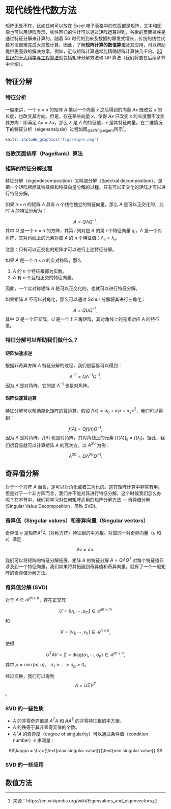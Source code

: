 # 现代线性代数方法 {#matrices}
 
矩阵无处不在，比如任何可以放在 Excel 电子表格中的东西都是矩阵，文本和图像也可以用矩阵表示，线性回归的估计可以通过矩阵运算得到，谷歌的页面排序是通过特征分解来计算的。随着 5G 时代的到来及数据的爆发式增长，传统的线性代数方法很难完成大规模计算，因此，了解**矩阵计算的数值算法**及其应用，可以帮助提供更高效的解决方案。例如，近似矩阵计算通常比精确矩阵计算快几千倍。[20世纪的十大科学与工程算法](http://pi.math.cornell.edu/~web6140/)就包括矩阵分解方法和 QR 算法（我们将要在后续章节中介绍）。


##  特征分解

### 特征分析

一般来讲，一个 $n \times n$ 的矩阵 $A$ 乘以一个向量 $x$ 之后得到的向量 $Ax$ 既改变 $x$ 的长度，也改变其方向。但是，存在某些向量 $x$，使得 $Ax$ 只改变 $x$ 的长度而不改变其方向：即满足 $Ax = \lambda x$，那么 $\lambda$ 是 $A$ 的特征值，$x$ 是其特征向量。在二维情况下的特征分析（eigenanalysis）过程如图~\@ref(fig:eigen)~所示^[来源：https://en.wikipedia.org/wiki/Eigenvalues_and_eigenvectors]。

```r
knitr::include_graphics('figs/eigen.png')
```

### 谷歌页面排序（PageRank）算法



### 矩阵的特征分解过程

特征分解（eigendecomposition）又叫谱分解（Spectral decomposition），是把一个矩阵根据其特征值和特征向量分解的过程。只有可以正交化的矩阵才可以进行特征分解。

如果 $n \times n$ 的矩阵 $A$ 具有 $n$ 个线性独立的特征向量，那么 $A$ 是可以正交化的，此时 $A$ 的特征分解为：

$$A = Q \Lambda Q^{-1},$$
其中 $Q$ 是一个 $n \times n$ 的方阵，其第 $i$ 列对应 $A$ 的第 $i$ 个特征向量 $q_{i}$，$\Lambda$ 是一个对角阵，其对角线上的元素对应 $A$ 的 $n$ 个特征值：$\Lambda_{ii} = \lambda_{i}$。

注意：只有可以正交化的矩阵才可以进行上述特征分解。

如果 $A$ 是一个 $n \times n$ 的实对称阵，那么

1. $A$ 的 $n$ 个特征根都为实数。
2. $A$ 有 $n$ 个互相正交的特征向量。

因此，一个实对称矩阵 $A$ 是可以正交化的，也就可以进行特征分解。

如果矩阵 $A$ 不可以对角化，那么可以通过 Schur 分解将其进行三角化：

$$A = QUQ^{-1},$$
其中 $Q$ 是一个正交阵，$U$ 是一个上三角矩阵，其对角线上的元素对应 $A$ 的特征值。



### 特征分解可以帮助我们做什么？

#### 矩阵快速求逆 {-}

根据非奇异方阵 $A$ 特征分解的过程，我们很容易可以得到：

$$A^{-1} = Q\Lambda^{-1} Q^{-1},$$
因为 $\Lambda$ 是对角阵，它的逆 $\Lambda^{-1}$ 也是对角阵。

#### 矩阵快速幂运算 {-}

特征分解可以帮助简化矩阵的幂运算，假设 $f(x) = a_0 + a_1x + a_2x^2$，我们可以得到：

$$f(A) = Qf(\Lambda)Q^{-1},$$
因为 $\Lambda$ 是对角阵，$f(\Lambda)$ 也是对角阵，其对角线上的元素 $[f(\Lambda)]_{ii} = f(\lambda_i)$。据此，我们很容易就可以计算矩阵 $A$ 的高次方。以 $A^{20}$ 为例：

$$A^{20} = Q\Lambda^{20}Q^{-1}.$$


## 奇异值分解

对于一个方阵 $A$ 而言，是可以对角化或者三角化的。这在矩阵计算中非常有用。但是对于一个非方阵而言，我们并不能对其进行特征分解，这个时候我们怎么办呢？在本节中，我们将学习对任何矩阵适用的矩阵分解方法 --- 奇异值分解 (Singular Value Decomposition，简称 SVD)。

###  奇异值（Singular values）和奇异向量（Singular vectors）

奇异值 $\sigma$ 是矩阵$A^TA$（对称方阵）特征根的平方根。对应的一对奇异向量（$u$ 和 $v$）满足

$$A v = \sigma u.$$

我们可以将矩阵的特征分解拓展，矩阵 $A$ 的特征分解 $A=Q\Lambda Q^T$ 对每个特征值只涉及到一个特征向量，我们如果将其拓展到奇异值和奇异向量，就有了一个一般矩阵的奇异值分解方法。


### 奇异值分解 (SVD)

对于 $A \in \mathcal{R}^{m \times n}$，存在正交阵

$$U = [u_1, \cdots, u_m] \in \mathcal{R}^{m\times m}$$ 和

$$V = [v_1, \cdots, v_n] \in \mathcal{R}^{n\times n},$$

使得

$$U^TAV = \Sigma = \text{diag}\{\sigma_1, \cdots, \sigma_p\} \in \mathcal{R}^{m\times n},$$
其中 $p = \min\{m, n\}$， $\sigma_1 \geq \dots \geq \sigma_p \geq 0$。

经过变换，我们可以得到 $$A = U\Sigma V^T$$。


### SVD 的一些性质 


- $A$ 的非零奇异值是 $A^TA$ 和 $AA^T$ 的非零特征根的平方根。
- $A$ 的秩等于其非零奇异值的个数。
- $A^TA$ 的奇异度（degree of singularity）可以通过条件值（condition number）$\kappa$ 来测量：

$$\kappa = \frac{\text{max singular value}}{\text{min singular value}}.$$

### SVD 的一些应用


## 数值方法



